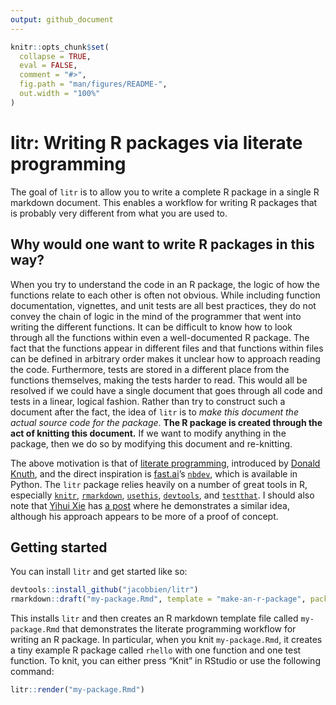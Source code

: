 ```yaml
---
output: github_document
---
```


<!-- README.md is generated from README.Rmd. Please edit that file -->

```r
knitr::opts_chunk$set(
  collapse = TRUE,
  eval = FALSE,
  comment = "#>",
  fig.path = "man/figures/README-",
  out.width = "100%"
)
```

# litr: Writing R packages via literate programming

<!-- badges: start -->
<!-- badges: end -->

The goal of `litr` is to allow you to write a complete R package in a single R markdown document. This enables a workflow for writing R packages that is probably very different from what you are used to.

## Why would one want to write R packages in this way?

When you try to understand the code in an R package, the logic of how the functions relate to each other is often not obvious.  While including function documentation, vignettes, and unit tests are all best practices, they do not convey the chain of logic in the mind of the programmer that went into writing the different functions.  It can be difficult to know how to look through all the functions within even a well-documented R package.  The fact that the functions appear in different files and that functions within files can be defined in arbitrary order makes it unclear how to approach reading the code.  Furthermore, tests are stored in a different place from the functions themselves, making the tests harder to read.  This would all be resolved if we could have a single document that goes through all code and tests in a linear, logical fashion.  Rather than try to construct such a document after the fact, the idea of `litr` is to *make this document the actual source code for the package*.  **The R package is created through the act of knitting this document.**  If we want to modify anything in the package, then we do so by modifying this document and re-knitting.

The above motivation is that of [literate programming](https://en.wikipedia.org/wiki/Literate_programming), introduced by [Donald Knuth](https://www-cs-faculty.stanford.edu/~knuth/), and the direct inspiration is [fast.ai](https://www.fast.ai/about/)'s [`nbdev`](https://nbdev.fast.ai/), which is available in Python.  The `litr` package relies heavily on a number of great tools in R, especially [`knitr`](https://yihui.org/knitr/), [`rmarkdown`](https://rmarkdown.rstudio.com/docs/index.html), [`usethis`](https://usethis.r-lib.org/), [`devtools`](https://devtools.r-lib.org/), and [`testthat`](https://testthat.r-lib.org/).  I should also note that [Yihui Xie](https://yihui.org/en/) has [a post](https://yihui.org/rlp/) where he demonstrates a similar idea, although his approach appears to be more of a proof of concept.

## Getting started

You can install `litr` and get started like so:

```r
devtools::install_github("jacobbien/litr")
rmarkdown::draft("my-package.Rmd", template = "make-an-r-package", package = "litr")
```

This installs `litr` and then creates an R markdown template file called `my-package.Rmd` that demonstrates the literate programming workflow for writing an R package.  In particular, when you knit `my-package.Rmd`, it creates a tiny example R package called `rhello` with one function and one test function.  To knit, you can either press "Knit" in RStudio or use the following command:

```r
litr::render("my-package.Rmd")
```

